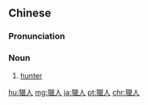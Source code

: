 {{also|猎人}}
==Chinese==
{{zh-forms|s=猎人}}

===Pronunciation===
{{zh-pron
|m=lièrén
|c=lip6 jan4
|h=pfs=lia̍p-ngìn
|mn=la̍h-jîn
|cat=n
}}

===Noun===
{{zh-noun}}

# {{lb|zh|Intermediate Mandarin}} [[hunter]]

[[hu:獵人]]
[[mg:獵人]]
[[ja:獵人]]
[[pt:獵人]]
[[chr:獵人]]